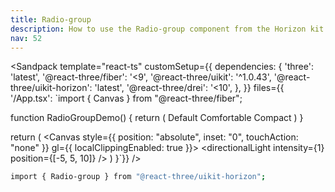 ```yaml
---
title: Radio-group
description: How to use the Radio-group component from the Horizon kit.
nav: 52
---
```


<Sandpack
  template="react-ts"
  customSetup={{
    dependencies: {
      'three': 'latest',
      '@react-three/fiber': '<9',
      '@react-three/uikit': '^1.0.43',
      '@react-three/uikit-horizon': 'latest',
      '@react-three/drei': '<10',
    },
  }}
  files={{
    '/App.tsx': `import { Canvas } from "@react-three/fiber";

function RadioGroupDemo() {
  return (
    <RadioGroup defaultValue="comfortable">
      <RadioGroupItem value="default">
        <Text>Default</Text>
      </RadioGroupItem>
      <RadioGroupItem value="comfortable">
        <Text>Comfortable</Text>
      </RadioGroupItem>
      <RadioGroupItem value="compact">
        <Text>Compact</Text>
      </RadioGroupItem>
    </RadioGroup>
  )
}

  return (
    <Canvas style={{ position: "absolute", inset: "0", touchAction: "none" }} gl={{ localClippingEnabled: true }}>
      <ambientLight intensity={0.5} />
      <directionalLight intensity={1} position={[-5, 5, 10]} />
      <Fullscreen
        overflow="scroll"
        flexDirection="column"
        alignItems="center"
        padding={32}
      >
        <RadioGroupDemo />
      </Fullscreen>
    </Canvas>
  )
}`}}
/>

```bash
import { Radio-group } from "@react-three/uikit-horizon";
```